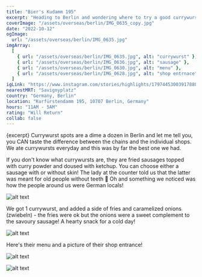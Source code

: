 ```yaml
---
title: "Bier's Kudamm 195"
excerpt: "Heading to Berlin and wondering where to try a good currywurst?"
coverImage: "/assets/overseas/berlin/IMG_0635_copy.jpg"
date: "2022-10-12"
ogImage:
  url: "/assets/overseas/berlin/IMG_0635.jpg"
imgArray:
  [
    { url: "/assets/overseas/berlin/IMG_0635.jpg", alt: "currywurst" },
    { url: "/assets/overseas/berlin/IMG_0636.jpg", alt: "sausage" },
    { url: "/assets/overseas/berlin/IMG_0630.jpg", alt: "menu" },
    { url: "/assets/overseas/berlin/IMG_0628.jpg", alt: "shop entrnace" },
  ]
igLink: "https://www.instagram.com/stories/highlights/17974453003917880/"
nearestMRT: "Savignyplatz"
country: "Germany, Berlin"
location: "Kurfürstendamm 195, 10707 Berlin, Germany"
hours: "11AM - 5AM"
rating: "Will Return"
collab: false
---
```


{excerpt} Currywurst spots are a dime a dozen in Berlin and let me tell you, you CAN taste the difference between the chains and the individual shops. We ate currywursts everyday and this was by far the best one we had.

If you don't know what currywursts are, they are fried sausages topped with curry powder and doused with ketchup. You can choose either a sausage with or without skin! The lady at the counter told us that the latter was meant for old people without teeth 🤣 Oh and something we noticed was how the people around us were German locals!

![alt text](/assets/overseas/berlin/IMG_0635.jpg)

We got 1 currywurst, and added a side of fries and caramelized onions (zwiebeln) - the fries were ok but the onions were a sweet complement to the savoury sausage! A hearty snack for a cold day!

![alt text](/assets/overseas/berlin/IMG_0636.jpg)

Here's their menu and a picture of their shop entrance!

![alt text](/assets/overseas/berlin/IMG_0630.jpg)

![alt text](/assets/overseas/berlin/IMG_0628.jpg)
